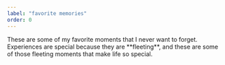 ```yaml
---
label: "favorite memories"
order: 0
---
```





<p>
    These are some of my favorite moments that I never want to forget. Experiences are 
    special because they are **fleeting**, and these are some of those fleeting moments 
    that make life so special.
</p>
<br/>

<PhotoGallery >
  <GalleryItem
    image={SnowFall}
    alt="Snowfall"
    caption="my first experience of snowfall was with my teammates while celebrating our win <33"
  />
  <GalleryItem
    image={NoSleep}
    alt="No Sleep"
    caption="pulling my first all-nighter with my team at reality hack!"
  />
  <GalleryItem
    image={Dog}
    alt="Dog"
    caption="loved the daily walks i would take my dog on before college. it's the small things in life"
  />
  <GalleryItem
    image={Retreat}
    alt="Retreat"
    caption="cohort x's first retreat together! we fit 48 people in a 10 person airbnb!"
  />
  <GalleryItem
    image={UCLAInternship}
    alt="UCLA Internship"
    caption="my first exposure to research and academia was at ucla while i interned with phd students"
  />
  <GalleryItem
    image={MiddleSchoolReunion}
    alt="Middle School Reunion"
    caption="reuinion with my closest friends from middle school <3"
  />
  <GalleryItem
    image={DisneylandSteps}
    alt="Disneyland Steps"
    caption="went to disneyland with my friend when we led sedentary lives. i'll never forget the pain in my feet"
  />
  <GalleryItem
    image={IceCream}
    alt="Ice Cream"
    caption="when a group of middle schoolers (us) raided some poor fast food restaurant after a school dance"
  />
  <GalleryItem
    image={GymMedals}
    alt="Gym Medals"
    caption="my first and last national gymnastics competition </3"
  />
</PhotoGallery>



